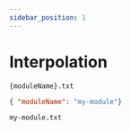 ```yaml
---
sidebar_position: 1
---
```



# Interpolation

<Tabs>
<TabItem value="input" label="Input">

```
{moduleName}.txt
```

</TabItem>
<TabItem value="payload" label="Payload">

```json
{ "moduleName": "my-module"}
```

</TabItem>
<TabItem value="output" label="Output">

```
my-module.txt
```

</TabItem>
</Tabs>
